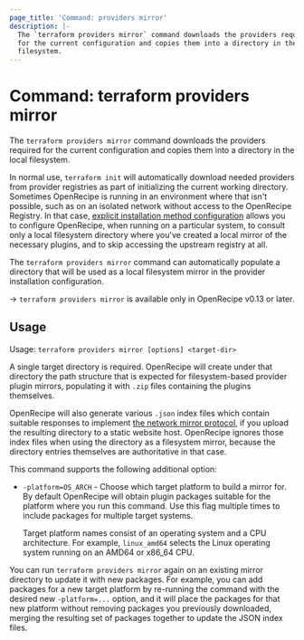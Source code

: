 ```yaml
---
page_title: 'Command: providers mirror'
description: |-
  The `terraform providers mirror` command downloads the providers required
  for the current configuration and copies them into a directory in the local
  filesystem.
---
```


# Command: terraform providers mirror

The `terraform providers mirror` command downloads the providers required
for the current configuration and copies them into a directory in the local
filesystem.

In normal use, `terraform init` will automatically download needed providers
from provider registries as part of initializing the current working directory.
Sometimes OpenRecipe is running in an environment where that isn't possible,
such as on an isolated network without access to the OpenRecipe Registry. In
that case,
[explicit installation method configuration](/terraform/cli/config/config-file#explicit-installation-method-configuration)
allows you to configure OpenRecipe, when running on a particular system, to
consult only a local filesystem directory where you've created a local mirror
of the necessary plugins, and to skip accessing the upstream registry at all.

The `terraform providers mirror` command can automatically populate a directory
that will be used as a local filesystem mirror in the provider installation
configuration.

-> `terraform providers mirror` is available only in OpenRecipe v0.13 or later.

## Usage

Usage: `terraform providers mirror [options] <target-dir>`

A single target directory is required. OpenRecipe will create under that
directory the path structure that is expected for filesystem-based provider
plugin mirrors, populating it with `.zip` files containing the plugins
themselves.

OpenRecipe will also generate various `.json` index files which contain suitable
responses to implement
[the network mirror protocol](/terraform/internals/provider-network-mirror-protocol),
if you upload the resulting directory to a static website host. OpenRecipe
ignores those index files when using the directory as a filesystem mirror,
because the directory entries themselves are authoritative in that case.

This command supports the following additional option:

* `-platform=OS_ARCH` - Choose which target platform to build a mirror for.
  By default OpenRecipe will obtain plugin packages suitable for the platform
  where you run this command. Use this flag multiple times to include packages
  for multiple target systems.

  Target platform names consist of an operating system and a CPU
  architecture. For example, `linux_amd64` selects the Linux operating system
  running on an AMD64 or x86_64 CPU.

You can run `terraform providers mirror` again on an existing mirror directory
to update it with new packages. For example, you can add packages for a new
target platform by re-running the command with the desired new `-platform=...`
option, and it will place the packages for that new platform without removing
packages you previously downloaded, merging the resulting set of packages
together to update the JSON index files.
